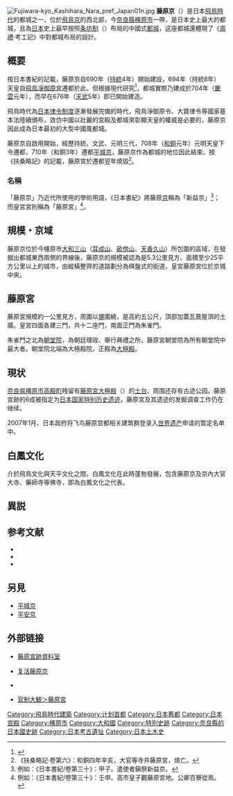 {{coord|34|30|8.5788|N|135|48|27.1368|E|display=title}}
{{japanese|image=Fujiwarakyo2.gif|japanese=藤原京|kana=ふじわらきょう|romaji=Fujiwarakyō}}
[[File:Fujiwara-kyo_Kashihara_Nara_pref_Japan01n.jpg|thumb]]
'''藤原京'''（{{jpn|j=藤原京|hg=ふじわらきょう|rm=Fujiwara-kyō|f=h}}）是日本[[飛鳥時代|飛鳥時代]]的都城之一，位於[[飛鳥京|飛鳥京]]的西北部，今[[奈良县|奈良縣]][[橿原市|橿原市]]一帶，是日本史上最大的都城，且為[[日本|日本]]史上最早按照[[条坊制|条坊制]]（{{lang|ja|じょうぼうせい}}）布局的中國式[[都城|都城]]，这座都城還體現了《[[周禮|周禮]]·考工記》中對都城布局的設計。

== 概要 ==
按日本書紀的記載，藤原京自690年（[[持統|持統]]4年）開始建設，694年（持統8年）天皇自[[飛鳥淨御原宮|飛鳥淨御原宮]]遷都於此。但根據現代研究<ref>{{Cite web|title=藤原京 - Wikipedia|url=https://ja.m.wikipedia.org/wiki/%E8%97%A4%E5%8E%9F%E4%BA%AC#%E8%97%A4%E5%8E%9F%E5%AE%AE|accessdate=2020-03-27|work=ja.m.wikipedia.org|language=ja|archive-date=2021-01-15|archive-url=https://web.archive.org/web/20210115021557/https://ja.m.wikipedia.org/wiki/%E8%97%A4%E5%8E%9F%E4%BA%AC#%E8%97%A4%E5%8E%9F%E5%AE%AE|dead-url=no}}</ref>，都城實際乃建成於704年（[[慶雲_(文武天皇)|慶雲]]元年），而早在676年（[[天武|天武]]5年）即已開始建造。

飛鳥時代為[[日本律令制|日本律令制度]]逐漸發展完備的時代，飛鳥淨御原令、大寶律令等國家基本法陸續頒布，效仿中國以壯麗的宮殿及都城來彰顯天皇的權威是必要的，藤原京因此成為日本最初的大型中國風都城。

藤原京自啟用開始，經歷持統、文武、元明三代，708年（[[和銅|和銅]]元年）元明天皇下令遷都，710年（和銅3年）遷都[[平城京|平城京]]，藤原京作為都城的地位因此結束。按《扶桑略記》的記載，藤原宮於遷都翌年燒毀<ref>《扶桑略記·卷第六》：和銅四年辛亥，大官等寺并藤原宮，燒亡。</ref>。

=== 名稱 ===
「藤原京」乃近代所使用的學術用語，《日本書紀》將藤原[[首都|京]]稱為「新益京」<ref>例如：《日本書紀/卷第三十》：甲子。遣使者鎭祭新益京。</ref>；而皇宮宮則稱為「藤原宮」<ref>例如：《日本書紀/卷第三十》：壬申。高市皇子觀藤原宮地。公卿百寮從焉。</ref>。

== 規模・京域 ==
藤原京位於今橿原市[[大和三山|大和三山]]（[[耳成山|耳成山]]、[[畝傍山|畝傍山]]、[[天香久山|天香久山]]）所包圍的區域，在發掘出都城東西兩側的界線後，藤原京的規模被認為是5.3公里見方、面積至少25平方公里以上的城市，由縱橫整齊的道路劃分為棋盤式的街道，皇宮藤原宮位於京城中央。

== 藤原宮 ==
藤原宮規模約一公里見方，周圍以[[塀|塀]]圍繞，是高約五公尺，頂部加蓋瓦葺屋頂的土牆。皇宮四面各建三門，共十二座門，南面正門為朱雀門。

朱雀門之北為[[朝堂院|朝堂院]]，為朝廷理政、舉行典禮之所，藤原宮朝堂院為所有朝堂院中最大者。朝堂院北端為大極殿院，正殿為[[大極殿|大極殿]]。

== 現状 ==
[[奈良県|奈良県]][[橿原市|橿原市]][[高殿町|高殿町]]残留有[[藤原宮|藤原宮]][[大極殿|大極殿]]（{{lang|ja|だいごくでん}}）的[[土台|土台]]、周围还存有古迹公园。藤原宮跡的6成被指定为[[日本国家特别历史遗迹|日本国家特别历史遗迹]]，藤原宮及其遗迹的发掘调查工作仍在继续。

2007年1月、日本政府将飞鸟藤原宫都相关建筑群登录入[[世界遗产|世界遗产]]申请的暂定名单中。

== 白鳳文化 ==
介於飛鳥文化與天平文化之間，白鳳文化在此時蓬勃發展，包含藤原京及京內大官大寺、藥師寺等佛寺，即為白鳳文化之代表。

== 異説 ==
== 参考文献 ==
* {{ja}}{{lang|ja|八木 充『<small>研究史</small> 飛鳥藤原京』（[[吉川弘文館|吉川弘文館]]、1996年） ISBN 4-642-07128-8}}
* {{ja}}{{lang|ja|木下正史『藤原京 <small>よみがえる日本最初の都城</small>』（中公新書、2003年） ISBN 4-12-101681-5}}
* {{ja}}{{lang|ja|林部 均『飛鳥の宮と藤原京 <small>よみがえる古代王宮</small>』（吉川弘文館歴史文化ライブラリー、2008年） ISBN 978-4-642-05649-6}}

== 另見 ==
* [[平城京|平城京]]
* [[平安京|平安京]]

== 外部链接 ==
{{Commonscat|Fujiwara-kyō}}
* {{ja}}[http://www.nabunken.go.jp/fujiwara/exhibit.html 藤原宮跡資料室] {{Wayback|url=http://www.nabunken.go.jp/fujiwara/exhibit.html |date=20180125093622 }}
* {{ja}}[https://web.archive.org/web/20081021154811/http://www.city.kashihara.nara.jp/hj/hujiwara.html 复活藤原京]
* {{ja}}{{PDFlink|[http://www.kus.hokkyodai.ac.jp/users/his1/pdf/fuziwara1.pdf 藤原京的「条坊制」]}}
* {{ja}}[http://www.sol.dti.ne.jp/~hiromi/kansei/r_miyafjwr.html 官制大観＞藤原宮] {{Wayback|url=http://www.sol.dti.ne.jp/~hiromi/kansei/r_miyafjwr.html |date=20130209235438 }}

{{s-start}}
{{s-bef|before=[[飛鳥淨御原宮|飛鳥淨御原宮]]|表記=前}}
{{s-ttl|title=[[日本首都|日本首都]] 
|years=694年 - 710年}}
{{s-aft|after=[[平城京|平城京]]|表記=次}}
{{end}}

[[Category:飛鳥時代建築|Category:飛鳥時代建築]]
[[Category:计划首都|Category:计划首都]]
[[Category:日本舊都|Category:日本舊都]]
[[Category:日本宫殿|Category:日本宫殿]]
[[Category:橿原市|Category:橿原市]]
[[Category:大和國|Category:大和國]]
[[Category:特別史跡|Category:特別史跡]]
[[Category:奈良縣的日本國史跡|Category:奈良縣的日本國史跡]]
[[Category:日本考古遺址|Category:日本考古遺址]]
[[Category:日本土木史|Category:日本土木史]]